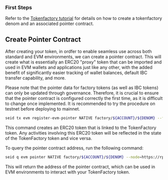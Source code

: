 
### **First Steps**

Refer to the [Tokenfactory tutorial](build/tokenfactory-tutorial) for details
on how to create a tokenfactory denom and an associated pointer contract.

## Create Pointer Contract

After creating your token, in ordfer to enable seamless use across both standard
and EVM environments, we can create a pointer contract. This will create what is
essentially an ERC20 "proxy" token that can be imported and used in EVM wallets
and applications just like any other, with the added benefit of significantly
easier tracking of wallet balances, default IBC transfer capability, and more.

<Callout type="warning">Please note that the pointer data for factory tokens (as well as IBC tokens) can only be updated through governance. Therefore, it is crucial to ensure that the pointer contract is configured correctly the first time, as it is difficult to change once implemented. It is recommended to try the procedure on testnet before deploying to mainnet.</Callout>

```bash copy
seid tx evm register-evm-pointer NATIVE factory/${ACCOUNT}/${DENOM} --from=$ACCOUNT --fees 20000usei --evm-rpc=https://evm-rpc-testnet.sei-apis.com
```

This command creates an ERC20 token that is linked to the TokenFactory token.
Any activities involving this ERC20 token will be reflected in the state of the
TokenFactory token and vice versa.

To query the pointer contract address, run the following command:

```bash copy
seid q evm pointer NATIVE factory/${ACCOUNT}/${DENOM} --node=https://rpc-testnet.sei-apis.com
```

This will return the address of the pointer contract, which can be used in EVM
environments to interact with your TokenFactory token.

